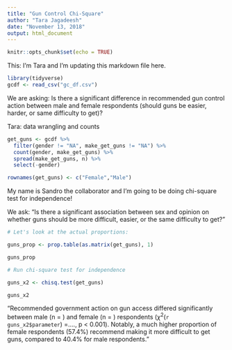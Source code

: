 ```yaml
---
title: "Gun Control Chi-Square"
author: "Tara Jagadeesh"
date: "November 13, 2018"
output: html_document
---
```


```r
knitr::opts_chunk$set(echo = TRUE)
```

This: I'm Tara and I'm updating this markdown file here. 


```r
library(tidyverse)
gcdf <- read_csv("gc_df.csv")

```

We are asking: Is there a significant difference in recommended gun control action between male and female respondents (should guns be easier, harder, or same difficulty to get)?

Tara: data wrangling and counts

```r
get_guns <- gcdf %>% 
  filter(gender != "NA", make_get_guns != "NA") %>% 
  count(gender, make_get_guns) %>% 
  spread(make_get_guns, n) %>% 
  select(-gender)

rownames(get_guns) <- c("Female","Male")
```

My name is Sandro the collaborator and I'm going to be doing chi-square test for independence!

We ask: "Is there a significant association between sex and opinion on whether guns should be more difficult, easier, or the same difficulty to get?"

```r

# Let's look at the actual proportions:

guns_prop <- prop.table(as.matrix(get_guns), 1)

guns_prop

# Run chi-square test for independence

guns_x2 <- chisq.test(get_guns)

guns_x2

```

"Recommended government action on gun access differed significantly between male (n = ) and female (n = ) respondents ($\chi^2$(`r guns_x2$parameter`) =...., p < 0.001). Notably, a much higher proportion of female respondents (57.4%) recommend making it more difficult to get guns, compared to 40.4% for male respondents."
